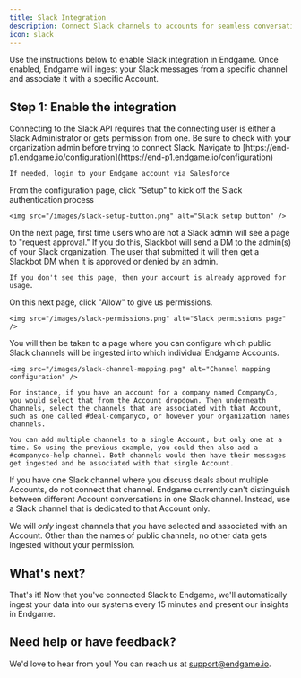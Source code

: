 ```yaml
---
title: Slack Integration
description: Connect Slack channels to accounts for seamless conversation tracking
icon: slack
---
```


Use the instructions below to enable Slack integration in Endgame. Once enabled, Endgame will ingest your Slack messages from a specific channel and associate it with a specific Account.

## Step 1: Enable the integration

<Warning>
  Connecting to the Slack API requires that the connecting user is either a Slack Administrator or gets permission from one. Be sure to check with your organization admin before trying to connect Slack.
</Warning>

<Steps>
  <Step title="Navigate to Configuration">
    Navigate to [https://end-p1.endgame.io/configuration](https://end-p1.endgame.io/configuration)
    
    If needed, login to your Endgame account via Salesforce
  </Step>
  
  <Step title="Start Setup">
    From the configuration page, click "Setup" to kick off the Slack authentication process
    
    <img src="/images/slack-setup-button.png" alt="Slack setup button" />
  </Step>
  
  <Step title="Request Approval (if needed)">
    On the next page, first time users who are not a Slack admin will see a page to "request approval." If you do this, Slackbot will send a DM to the admin(s) of your Slack organization. The user that submitted it will then get a Slackbot DM when it is approved or denied by an admin.
    
    If you don't see this page, then your account is already approved for usage.
  </Step>
  
  <Step title="Grant Permissions">
    On this next page, click "Allow" to give us permissions.
    
    <img src="/images/slack-permissions.png" alt="Slack permissions page" />
  </Step>
  
  <Step title="Configure Channel Mapping">
    You will then be taken to a page where you can configure which public Slack channels will be ingested into which individual Endgame Accounts.
    
    <img src="/images/slack-channel-mapping.png" alt="Channel mapping configuration" />
    
    For instance, if you have an account for a company named CompanyCo, you would select that from the Account dropdown. Then underneath Channels, select the channels that are associated with that Account, such as one called #deal-companyco, or however your organization names channels.
    
    You can add multiple channels to a single Account, but only one at a time. So using the previous example, you could then also add a #companyco-help channel. Both channels would then have their messages get ingested and be associated with that single Account.
  </Step>
</Steps>

<Note>
  If you have one Slack channel where you discuss deals about multiple Accounts, do not connect that channel. Endgame currently can't distinguish between different Account conversations in one Slack channel. Instead, use a Slack channel that is dedicated to that Account only.
</Note>

We will *only* ingest channels that you have selected and associated with an Account. Other than the names of public channels, no other data gets ingested without your permission.

## What's next?

That's it! Now that you've connected Slack to Endgame, we'll automatically ingest your data into our systems every 15 minutes and present our insights in Endgame.

## Need help or have feedback?

We'd love to hear from you! You can reach us at [support@endgame.io](mailto:support@endgame.io).